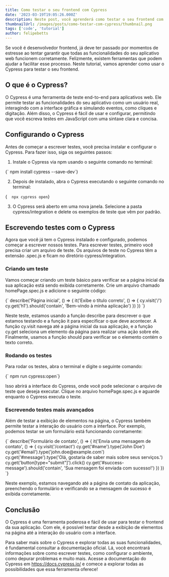 ```yaml
---
title: Como testar o seu frontend com Cypress
date: '2023-03-19T19:05:26.000Z'
description: Neste post, você aprenderá como testar o seu frontend com Cypress, uma ferramenta moderna e poderosa de automação de testes. Com exemplos práticos e dicas úteis, descubra como garantir a qualidade do seu código e melhorar a experiência do usuário!
thumbnailUrl: /images/posts/como-testar-com-cypress/thumbnail.png
tags: ['code', 'tutorial']
author: felipebetts
---
```


Se você é desenvolvedor frontend, já deve ter passado por momentos de estresse ao tentar garantir que todas as funcionalidades do seu aplicativo web funcionem corretamente. Felizmente, existem ferramentas que podem ajudar a facilitar esse processo. Neste tutorial, vamos aprender como usar o Cypress para testar o seu frontend.

## O que é o Cypress?

O Cypress é uma ferramenta de teste end-to-end para aplicativos web. Ele permite testar as funcionalidades do seu aplicativo como um usuário real, interagindo com a interface gráfica e simulando eventos, como cliques e digitação. Além disso, o Cypress é fácil de usar e configurar, permitindo que você escreva testes em JavaScript com uma sintaxe clara e concisa.

## Configurando o Cypress

Antes de começar a escrever testes, você precisa instalar e configurar o Cypress. Para fazer isso, siga os seguintes passos:

1. Instale o Cypress via npm usando o seguinte comando no terminal:

<SyntaxHighlighter language="bash">
    {`  npm install cypress --save-dev`}
</SyntaxHighlighter>

2. Depois de instalado, abra o Cypress executando o seguinte comando no terminal:

<SyntaxHighlighter language="bash">{`  npx cypress open`}</SyntaxHighlighter>

3. O Cypress será aberto em uma nova janela. Selecione a pasta cypress/integration e delete os exemplos de teste que vêm por padrão.

## Escrevendo testes com o Cypress

Agora que você já tem o Cypress instalado e configurado, podemos começar a escrever nossos testes. Para escrever testes, primeiro você precisa criar um arquivo de teste. Os arquivos de teste no Cypress têm a extensão .spec.js e ficam no diretório cypress/integration.

### Criando um teste

Vamos começar criando um teste básico para verificar se a página inicial da sua aplicação está sendo exibida corretamente. Crie um arquivo chamado homePage.spec.js e adicione o seguinte código:

<SyntaxHighlighter language="javascript">
    {`
    describe('Página inicial', () => {
        it('Exibe o título correto', () => {
            cy.visit('/')
            cy.get('h1').should('contain', 'Bem-vindo à minha aplicação')
        })
    })
`}
</SyntaxHighlighter>

Neste teste, estamos usando a função describe para descrever o que estamos testando e a função it para especificar o que deve acontecer. A função cy.visit navega até a página inicial da sua aplicação, e a função cy.get seleciona um elemento da página para realizar uma ação sobre ele. Finalmente, usamos a função should para verificar se o elemento contém o texto correto.

### Rodando os testes

Para rodar os testes, abra o terminal e digite o seguinte comando:

<SyntaxHighlighter language="bash">
    {`  npm run cypress:open`}
</SyntaxHighlighter>

Isso abrirá a interface do Cypress, onde você pode selecionar o arquivo de teste que deseja executar. Clique no arquivo homePage.spec.js e aguarde enquanto o Cypress executa o teste.

### Escrevendo testes mais avançados

Além de testar a exibição de elementos na página, o Cypress também permite testar a interação do usuário com a interface. Por exemplo, podemos testar se um formulário está funcionando corretamente:

<SyntaxHighlighter language="bash">
    {`
    describe('Formulário de contato', () => {
        it('Envia uma mensagem de contato', () => {
            cy.visit('/contact')
            cy.get('#name').type('John Doe')
            cy.get('#email').type('john.doe@example.com')
            cy.get('#message').type('Olá, gostaria de saber mais sobre seus serviços.')
            cy.get('button[type="submit"]').click()
            cy.get('#success-message').should('contain', 'Sua mensagem foi enviada com sucesso!')
        })
    })
    `}
</SyntaxHighlighter>

Neste exemplo, estamos navegando até a página de contato da aplicação, preenchendo o formulário e verificando se a mensagem de sucesso é exibida corretamente.

## Conclusão

O Cypress é uma ferramenta poderosa e fácil de usar para testar o frontend da sua aplicação. Com ele, é possível testar desde a exibição de elementos na página até a interação do usuário com a interface.

Para saber mais sobre o Cypress e explorar todas as suas funcionalidades, é fundamental consultar a documentação oficial. Lá, você encontrará informações sobre como escrever testes, como configurar o ambiente, como depurar problemas e muito mais. Acesse a documentação do Cypress em <Link href='https://docs.cypress.io/'>https://docs.cypress.io/</Link> e comece a explorar todas as possibilidades que essa ferramenta oferece!
